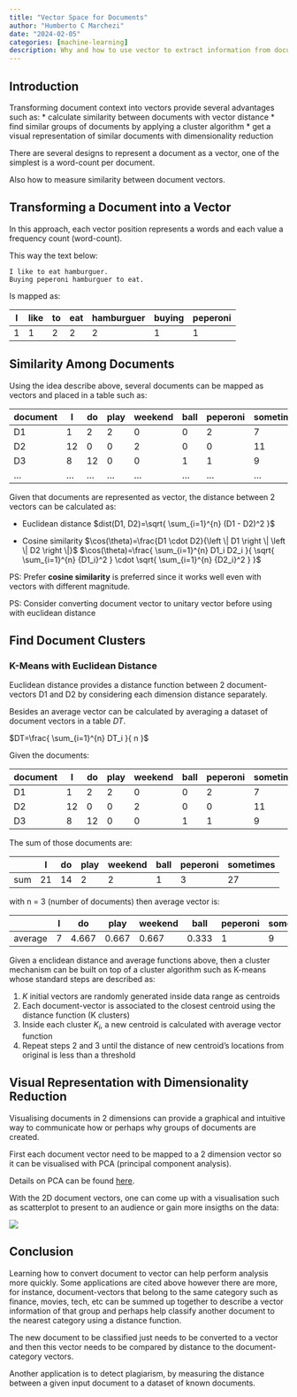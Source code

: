 ```yaml
---
title: "Vector Space for Documents"
author: "Humberto C Marchezi"
date: "2024-02-05"
categories: [machine-learning]
description: Why and how to use vector to extract information from documents
---
```


## Introduction

Transforming document context into vectors provide several advantages such as:
* calculate similarity between documents with vector distance
* find similar groups of documents by applying a cluster algorithm
* get a visual representation of similar documents with dimensionality reduction

There are several designs to represent a document as a vector, one of the 
simplest is a word-count per document.

Also how to measure similarity between document vectors.

## Transforming a Document into a Vector

In this approach, each vector position represents a words and each value 
a frequency count (word-count).

This way the text below:

```text
I like to eat hamburguer.
Buying peperoni hamburguer to eat.
```

Is mapped as:

| I | like | to | eat | hamburguer | buying | peperoni | 
|---|------|----|-----|------------|--------|----------|
| 1 |  1   | 2  |  2  |     2      |   1    |    1    |


## Similarity Among Documents

Using the idea describe above, several documents can be mapped as vectors and placed in a table such as:

| document | I  | do | play | weekend | ball | peperoni |sometimes | ... |  
|----------|----|----|------|---------|------|----------|----------|-----|
| D1       | 1  | 2  |  2   |   0     |  0   |    2     |     7    | ... |
| D2       | 12 | 0  |  0   |   2     |  0   |    0     |    11    | ... |
| D3       | 8  | 12 |  0   |   0     |  1   |    1     |     9    | ... |
| ...      |... |... | ...  |  ...    | ...  |   ...    |   ...    | ... |


Given that documents are represented as vector, the distance between 2 vectors can be calculated as:

* Euclidean distance
$dist(D1, D2)=\sqrt{ \sum_{i=1}^{n} (D1 - D2)^2 }$

* Cosine similarity
$\cos(\theta)=\frac{D1 \cdot D2}{\left \| D1 \right \|  \left \| D2 \right \|}$
$\cos(\theta)=\frac{ \sum_{i=1}^{n} D1_i D2_i }{ \sqrt{ \sum_{i=1}^{n} {D1_i}^2 } \cdot \sqrt{ \sum_{i=1}^{n} {D2_i}^2 } }$

PS: Prefer **cosine similarity** is preferred since it works well even with vectors with different magnitude.

PS: Consider converting document vector to unitary vector before using with euclidean distance

## Find Document Clusters

### K-Means with Euclidean Distance

Euclidean distance provides a distance function between 2 document-vectors D1 and D2 by considering each 
dimension distance separately. 

Besides an average vector can be calculated by averaging a dataset of document vectors in a table $DT$.

$DT=\frac{ \sum_{i=1}^{n} DT_i }{ n }$

Given the documents:

| document | I  | do | play | weekend | ball | peperoni |sometimes |
|----------|----|----|------|---------|------|----------|----------|
| D1       | 1  | 2  |  2   |   0     |  0   |    2     |     7    |
| D2       | 12 | 0  |  0   |   2     |  0   |    0     |    11    |
| D3       | 8  | 12 |  0   |   0     |  1   |    1     |     9    |


The sum of those documents are:

|          | I  | do | play | weekend | ball | peperoni |sometimes |
|----------|----|----|------|---------|------|----------|----------|
| sum      | 21 | 14 |  2   |   2     |  1   |    3     |    27    |


with n = 3 (number of documents) then average vector is:

|          | I  | do    | play  | weekend | ball  | peperoni |sometimes |
|----------|----|-------|-------|---------|-------|----------|----------|
| average  | 7  | 4.667 | 0.667 | 0.667   | 0.333 |    1     |     9    |


Given a enclidean distance and average functions above, then a cluster mechanism can be built on top
of a cluster algorithm such as K-means whose standard steps are described as:

1. $K$ initial vectors are randomly generated inside data range as centroids
2. Each document-vector is associated to the closest centroid using the distance function (K clusters)
3. Inside each cluster $K_i$, a new centroid is calculated with average vector function
4. Repeat steps 2 and 3 until the distance of new centroid's locations from original is less than a threshold

## Visual Representation with Dimensionality Reduction

Visualising documents in 2 dimensions can provide a graphical and intuitive way to communicate how
or perhaps why groups of documents are created.

First each document vector need to be mapped to a 2 dimension vector so it can 
be visualised with PCA (principal component analysis).

Details on PCA can be found [here](https://arxiv.org/abs/1404.1100).

With the 2D document vectors, one can come up with a visualisation such as scatterplot 
to present to an audience or gain more insigths on the data:

![](word-vector-diagram.png){fig-alt="document visualisation allows for cluster discovery"}


## Conclusion

Learning how to convert document to vector can help perform analysis more quickly.
Some applications are cited above however there are more, for instance, document-vectors
that belong to the same category such as finance, movies, tech, etc can be summed up together
to describe a vector information of that group and perhaps help classify another document to the nearest
category using a distance function. 

The new document to be classified just needs to be converted to a vector and then this vector needs 
to be compared by distance to the document-category vectors.

Another application is to detect plagiarism, by measuring the distance between a given input document to a 
dataset of known documents.



